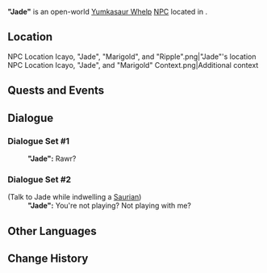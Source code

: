 {{Meta
<!-- Remove this template after adding the missing info -->
|missing_NPC_profile  = yes
}}
{{Character Infobox
|type             = Open-World NPC
|group            = Yumkasaurus
|group2           = Saurians
|image            = NPC Jade.png
|realname         = <!-- Optional, if different from in-game name -->
|deceased         = <!-- Past (for deceased prior to events of the game) or free response -->
|region           = Natlan
|location         = Natlan
|affiliation      = 
|title            = 

|ancestry         = <!-- Clan/family -->
|father           = 
|mother           = 
|spouse           = 
|sibling          = 
|child            = 
|relative         = 

|voiceEN          = 
|voiceCN          = 
|voiceJP          = 
|voiceKR          = 
|dialoguereward   = 
}}
'''"Jade"''' is an open-world [[Yumkasaur Whelp]] [[NPC]] located in {{Location|Ameyalco Waters}}.

==Location==
<gallery>
NPC Location Icayo, "Jade", "Marigold", and "Ripple".png|"Jade"'s location
NPC Location Icayo, "Jade", and "Marigold" Context.png|Additional context
</gallery>
<!--
==Profile==
Detailed story/lore information goes here.
''(To be added.)''

===Appearance===
Keep appearance section short and concise. Limit to 2 paragraphs with 3-4 sentences each.
''(To be added.)''
-->
==Quests and Events==
{{Quests and Events}}

==Dialogue==
{{Dialogue Start}}
===Dialogue Set #1===
:'''"Jade":''' Rawr?

===Dialogue Set #2===
;(Talk to Jade while indwelling a [[Saurian]])
:'''"Jade":''' You're not playing? Not playing with me?
{{Dialogue End}}
<!--
==Event Dialogue==
===Event Name===
{{Dialogue Start}}
:'''"Jade":'''
{{Dialogue End}}
-->
==Other Languages==
{{Other Languages|default_hidden=1
|en      = "Jade"
|zhs     = 「翡翠」
|zhs_rm  = "Fěicuì"
|zht     = 「翡翠」
|zht_rm  = "Fěicuì"
|ja      = 「ヒスイ」
|ja_rm   = "Hisui"
|ko      = 「비취」
|es      = Jade
|fr      = Jade
|ru      = «Яшма»
|th      = "Jade"
|vi      = "Phỉ Thúy"
|de      = „Jade“
|id      = "Batu Giok"
|pt      = "Jade"
|tr      = "Yeşim"
|it      = "Smeraldo"
}}

==Change History==
{{Change History|5.0}}
<!--
==References==
{{Reflist}}
-->